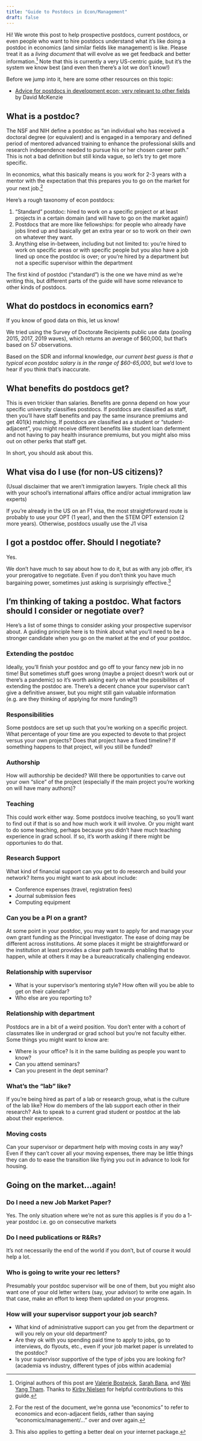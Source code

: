 ```yaml
---
title: "Guide to Postdocs in Econ/Management"
draft: false
---
```


Hi! We wrote this post to help prospective postdocs, current postdocs, or even people who want to hire postdocs understand what it's like doing a postdoc in economics (and similar fields like management) is like. Please treat it as a *living document* that will evolve as we get feedback and better information.^[Original authors of this post are [Valerie Bostwick](https://vkbostwick.weebly.com/), [Sarah Bana](http://www.sarahbana.com/), and [Wei Yang Tham](https://wytham.rbind.io/). Thanks to [Kirby Nielsen](https://kirbyknielsen.com/) for helpful contributions to this guide.] Note that this is currently a very US-centric guide, but it's the system we know best (and even then there's a lot we don't know!)

Before we jump into it, here are some other resources on this topic: 

- [Advice for postdocs in development econ; very relevant to other fields](https://blogs.worldbank.org/impactevaluations/post-docs-development-economics-are-becoming-increasingly-common-advice-those) by David McKenzie

## What is a postdoc?

The NSF and NIH define a postdoc as "an individual who has received a doctoral degree (or equivalent) and is engaged in a temporary and defined period of mentored advanced training to enhance the professional skills and research independence needed to pursue his or her chosen career path." This is not a bad definition but still kinda vague, so let's try to get more specific.

In economics, what this basically means is you work for 2-3 years with a mentor with the expectation that this prepares you to go on the market for your next job.^[For the rest of the document, we're gonna use "economics" to refer to economics and econ-adjacent fields, rather than saying "economics/management/..." over and over again.] 

Here's a rough taxonomy of econ postdocs: 

1. "Standard" postdoc: hired to work on a specific project or at least projects in a certain domain (and will have to go on the market again!)
1. Postdocs that are more like fellowships: for people who already have jobs lined up and basically get an extra year or so to work on their own on whatever they want.
1. Anything else in-between, including but not limited to: you're hired to work on specific areas or with specific people but you also have a job lined up once the postdoc is over; or you're hired by a department but not a specific supervisor within the department

The first kind of postdoc ("standard") is the one we have mind as we're writing this, but different parts of the guide will have some relevance to other kinds of postdocs.

## What do postdocs in economics earn?

If you know of good data on this, let us know! 

We tried using the Survey of Doctorate Recipients public use data (pooling 2015, 2017, 2019 waves), which returns an average of $60,000, but that's based on 57 observations. 

Based on the SDR and informal knowledge, *our current best guess is that a typical econ postdoc salary is in the range of $60-65,000*, but we'd love to hear if you think that's inaccurate. 

## What benefits do postdocs get?

This is even trickier than salaries. Benefits are gonna depend on how your specific university classifies postdocs. If postdocs are classified as staff, then you'll have staff benefits and pay the same insurance premiums and get 401(k) matching. If postdocs are classified as a student or "student-adjacent", you might receive different benefits like student loan deferment and not having to pay health insurance premiums, but you might also miss out on other perks that staff get. 

In short, you should ask about this. 

## What visa do I use (for non-US citizens)?

(Usual disclaimer that we aren't immigration lawyers. Triple check all this with your school's international affairs office and/or actual immigration law experts)

If you're already in the US on an F1 visa, the most straightforward route is probably to use your OPT (1 year), and then the STEM OPT extension (2 more years). Otherwise, postdocs usually use the J1 visa

## I got a postdoc offer. Should I negotiate?

Yes. 

We don't have much to say about how to do it, but as with any job offer, it's your prerogative to negotiate. Even if you don't think you have much bargaining power, sometimes just asking is surprisingly effective.^[This also applies to getting a better deal on your internet package.] 

## I'm thinking of taking a postdoc. What factors should I consider or negotiate over?

Here's a list of some things to consider asking your prospective supervisor about. A guiding principle here is to think about what you'll need to be a stronger candidate when you go on the market at the end of your postdoc. 

### Extending the postdoc
Ideally, you'll finish your postdoc and go off to your fancy new job in no time! But sometimes stuff goes wrong (maybe a project doesn't work out or there's a pandemic) so it's worth asking early on what the possibilites of extending the postdoc are. There's a decent chance your supervisor can't give a definitive answer, but you might still gain valuable information (e.g. are they thinking of applying for more funding?)

### Responsibilities 
Some postdocs are set up such that you’re working on a specific project. What percentage of your time are you expected to devote to that project versus your own projects? Does that project have a fixed timeline? If something happens to that project, will you still be funded?

### Authorship
How will authorship be decided? Will there be opportunities to carve out your own "slice" of the project (especially if the main project you're working on will have many authors)? 

### Teaching
This could work either way. Some postdocs involve teaching, so you'll want to find out if that is so and how much work it will involve. Or you might want to do some teaching, perhaps because you didn't have much teaching experience in grad school. If so, it's worth asking if there might be opportunies to do that.

### Research Support
What kind of financial support can you get to do research and build your network? Items you might want to ask about include:

- Conference expenses (travel, registration fees)
- Journal submission fees
- Computing equipment

### Can you be a PI on a grant?

At some point in your postdoc, you may want to apply for and manage your own grant funding as the Principal Investigator. The ease of doing may be different across institutions. At some places it might be straightforward or the institution at least provides a clear path towards enabling that to happen, while at others it may be a bureaucratically challenging endeavor. 

### Relationship with supervisor
- What is your supervisor's mentoring style? How often will you be able to get on their calendar?
- Who else are you reporting to?

### Relationship with department
Postdocs are in a bit of a weird position. You don't enter with a cohort of classmates like in undergrad or grad school but you're not faculty either. Some things you might want to know are: 

- Where is your office? Is it in the same building as people you want to know?
- Can you attend seminars?
- Can you present in the dept seminar?

### What's the "lab" like?

If you're being hired as part of a lab or research group, what is the culture of the lab like? How do members of the lab support each other in their research? Ask to speak to a current grad student or postdoc at the lab about their experience.

### Moving costs
Can your supervisor or department help with moving costs in any way? Even if they can't cover all your moving expenses, there may be little things they can do to ease the transition like flying you out in advance to look for housing.

## Going on the market...again!

### Do I need a new Job Market Paper?
Yes. The only situation where we're not as sure this applies is if you do a 1-year postdoc i.e. go on consecutive markets

### Do I need publications or R&Rs?
It's not necessarily the end of the world if you don't, but of course it would help a lot. 

### Who is going to write your rec letters? 
Presumably your postdoc supervisor will be one of them, but you might also want one of your old letter writers (say, your advisor) to write one again. In that case, make an effort to keep them updated on your progress. 

### How will your supervisor support your job search?

- What kind of administrative support can you get from the department or will you rely on your old department?
- Are they ok with you spending paid time to apply to jobs, go to interviews, do flyouts, etc., even if your job market paper is unrelated to the postdoc?
- Is your supervisor supportive of the type of jobs you are looking for? (academia vs industry, different types of jobs within academia)